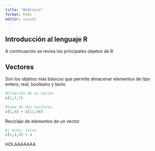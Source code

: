 ```yaml
---
title: "Análisis"
format: html
editor: visual
---
```


## Introducción al lenguaje R

A continuación se revisa los principales objetos de R

## Vectores

Son los objetos más básicos que permite almacenar elementos de tipo entero, real, booleano y texto.

```r
#Creación de un vector
c(2,5,7)

#Suma de dos vectores
c(1,6) + c(12,48)
```

Reciclaje de elementos de un vector

```r
#| echo: false
c(1,4,6) + 4
```
HOLAAAAAAA
